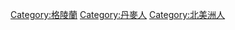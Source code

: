 {{Commonscat|People of Greenland}}

[[Category:格陵蘭|Category:格陵蘭]]
[[Category:丹麥人|Category:丹麥人]]
[[Category:北美洲人|Category:北美洲人]]